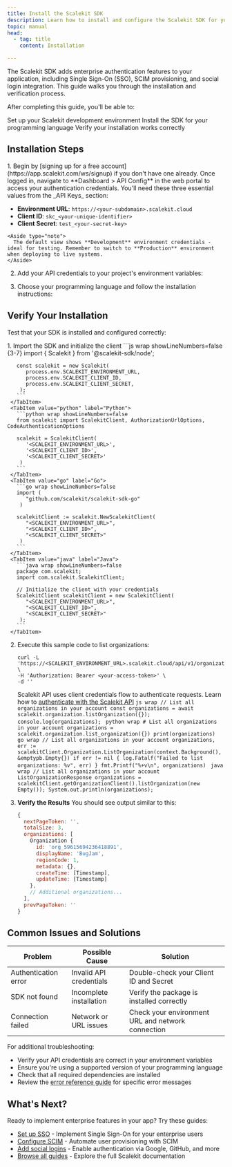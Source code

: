 ```yaml
---
title: Install the Scalekit SDK
description: Learn how to install and configure the Scalekit SDK for your B2B SaaS application
topic: manual
head:
  - tag: title
    content: Installation

---
```




The Scalekit SDK adds enterprise authentication features to your application, including Single Sign-On (SSO), SCIM provisioning, and social login integration. This guide walks you through the installation and verification process.

After completing this guide, you'll be able to:

<CheckItem iconName="approve-check"> Set up your Scalekit development environment</CheckItem>
<CheckItem iconName="approve-check"> Install the SDK for your programming language</CheckItem>
<CheckItem iconName="approve-check"> Verify your installation works correctly</CheckItem>

## Installation Steps

<Steps>
1. Begin by [signing up for a free account](https://app.scalekit.com/ws/signup) if you don't have one already. Once logged in, navigate to **Dashboard > API Config** in the web portal to access your authentication credentials. You'll need these three essential values from the _API Keys_ section:

   - **Environment URL**: `https://<your-subdomain>.scalekit.cloud`
   - **Client ID**: `skc_<your-unique-identifier>`
   - **Client Secret**: `test_<your-secret-key>`

    <Aside type="note">
      The default view shows **Development** environment credentials - ideal for testing. Remember to switch to **Production** environment when deploying to live systems.
    </Aside>

2. Add your API credentials to your project's environment variables:
   <Env />

3. Choose your programming language and follow the installation instructions:
   <InstallSDK />

</Steps>

## Verify Your Installation

Test that your SDK is installed and configured correctly:

<Steps>
1. Import the SDK and initialize the client
   <Tabs>
     <TabItem value="javascript" label="Node.js">
       ```js wrap showLineNumbers=false {3-7}
       import { Scalekit } from '@scalekit-sdk/node';

       const scalekit = new Scalekit(
          process.env.SCALEKIT_ENVIRONMENT_URL,
          process.env.SCALEKIT_CLIENT_ID,
          process.env.SCALEKIT_CLIENT_SECRET,
        );
       ```
     </TabItem>
     <TabItem value="python" label="Python">
       ```python wrap showLineNumbers=false
       from scalekit import ScalekitClient, AuthorizationUrlOptions, CodeAuthenticationOptions

       scalekit = ScalekitClient(
          '<SCALEKIT_ENVIRONMENT_URL>',
          '<SCALEKIT_CLIENT_ID>',
          '<SCALEKIT_CLIENT_SECRET>'
        )
       ```
     </TabItem>
     <TabItem value="go" label="Go">
       ```go wrap showLineNumbers=false
       import (
          "github.com/scalekit/scalekit-sdk-go"
        )

       scalekitClient := scalekit.NewScalekitClient(
          "<SCALEKIT_ENVIRONMENT_URL>",
          "<SCALEKIT_CLIENT_ID>",
          "<SCALEKIT_CLIENT_SECRET>"
        )
       ```
     </TabItem>
     <TabItem value="java" label="Java">
       ```java wrap showLineNumbers=false
       package com.scalekit;
       import com.scalekit.ScalekitClient;

       // Initialize the client with your credentials
       ScalekitClient scalekitClient = new ScalekitClient(
          "<SCALEKIT_ENVIRONMENT_URL>",
          "<SCALEKIT_CLIENT_ID>",
          "<SCALEKIT_CLIENT_SECRET>"
        );
       ```
     </TabItem>
   </Tabs>

2. Execute this sample code to list organizations:
   <Tabs>
      <TabItem value="curl" label="cURL">

      ```http "<SCALEKIT_ENVIRONMENT_URL>" wrap showLineNumbers=false
      curl -L 'https://<SCALEKIT_ENVIRONMENT_URL>.scalekit.cloud/api/v1/organizations' \
      -H 'Authorization: Bearer <your-access-token>' \
      -d ''
      ```

      Scalekit API uses client credentials flow to authenticate requests. Learn how to [authenticate with the Scalekit API](/reference/concepts/authenticate-scalekit-api)
      </TabItem>
     <TabItem value="javascript" label="Node.js">
       ```js wrap
       // List all organizations in your account
       const organizations = await scalekit.organization.listOrganization({});
       console.log(organizations);
       ```
     </TabItem>
     <TabItem value="python" label="Python">
       ```python wrap
       # List all organizations in your account
       organizations = scalekit.organization.list_organization({})
       print(organizations)
       ```
     </TabItem>
     <TabItem value="go" label="Go">
       ```go wrap
       // List all organizations in your account
       organizations, err := scalekitClient.Organization.ListOrganization(context.Background(), &emptypb.Empty{})
       if err != nil {
         log.Fatalf("Failed to list organizations: %v", err)
       }
       fmt.Printf("%+v\n", organizations)
       ```
     </TabItem>
     <TabItem value="java" label="Java">
       ```java wrap
       // List all organizations in your account
       ListOrganizationResponse organizations = scalekitClient.getOrganizationClient().listOrganization(new Empty());
       System.out.println(organizations);
       ```
     </TabItem>
   </Tabs>

3. **Verify the Results**
   You should see output similar to this:
   ```js
   {
     nextPageToken: '',
     totalSize: 3,
     organizations: [
       Organization {
         id: 'org_59615694236418891',
         displayName: 'BugJam',
         regionCode: 1,
         metadata: {},
         createTime: [Timestamp],
         updateTime: [Timestamp]
       },
       // Additional organizations...
     ],
     prevPageToken: ''
   }
   ```
</Steps>

## Common Issues and Solutions

| Problem | Possible Cause | Solution |
|---------|----------------|----------|
| Authentication error | Invalid API credentials | Double-check your Client ID and Secret |
| SDK not found | Incomplete installation | Verify the package is installed correctly |
| Connection failed | Network or URL issues | Check your environment URL and network connection |

For additional troubleshooting:

- Verify your API credentials are correct in your environment variables
- Ensure you're using a supported version of your programming language
- Check that all required dependencies are installed
- Review the [error reference guide](/reference/errors) for specific error messages

## What's Next?

Ready to implement enterprise features in your app? Try these guides:

- [Set up SSO](/manual/sso-quickstart) - Implement Single Sign-On for your enterprise users
- [Configure SCIM](/manual/scim-provisioning) - Automate user provisioning with SCIM
- [Add social logins](/manual/social-logins) - Enable authentication via Google, GitHub, and more
- [Browse all guides](/guides) - Explore the full Scalekit documentation
